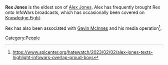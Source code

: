 '''Rex Jones''' is the eldest son of [[Alex Jones]]. Alex has frequently brought Rex onto InfoWars broadcasts, which has occasionally been covered on [[Knowledge Fight]].

Rex has also been associated with [[Gavin McInnes]] and his media operation<ref>https://www.splcenter.org/hatewatch/2023/02/02/alex-jones-texts-highlight-infowars-overlap-proud-boys</ref>.

[[Category:People]]
